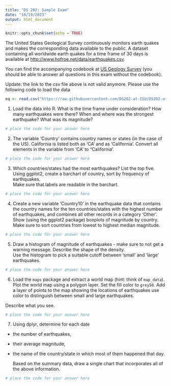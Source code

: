 ```yaml
---
title: "DS 202: Sample Exam"
date: "10/19/2023"
output: html_document
---
```


```r
knitr::opts_chunk$set(echo = TRUE)
```

The United States Geological Survey continuously monitors earth quakes and makes the corresponding data available to the public. 
A dataset containing all worldwide earth quakes  for a time frame of 30 days is available at <a href="http://www.hofroe.net/data/earthquakes.csv">http://www.hofroe.net/data/earthquakes.csv</a>.

You can find the accompanying codebook at <a href="http://earthquake.usgs.gov/earthquakes/feed/v1.0/csv.php">US Geology Survey</a> (you should be able to answer all questions in this exam without the codebook). 

Update: the link to the csv file above is not valid anymore. Please use the following code to load the data

```r
eq <- read.csv("https://raw.githubusercontent.com/DS202-at-ISU/DS202-at-ISU.github.io/master/exams/earthquakes.csv")
```

1. Load the data into R. What is the time frame under consideration? How many earthquakes were there?
When and where was the strongest earthquake? What was its magnitude?

```r
# place the code for your answer here
```

2. The variable 'Country' contains country names or states (in the case of the US). California is listed both as 'CA' and as 'California'. Convert all elements in the variable from 'CA' to "California'. 

```r
# place the code for your answer here
```

3. Which countries/states had the most earthquakes? List the top five. <br>
Using ggplot2, create a barchart of country, sort by frequency of earthquakes. 	<br>
Make sure that labels are readable in the barchart.

```r
# place the code for your answer here
```

4. Create a new variable 'Country10' in the earthquake data that contains the country names  for the  ten countries/states with the highest number of earthquakes, and combines all other records in a category 'Other'. <br>
Show (using the ggplot2 package) boxplots of magnitude by country. Make sure to sort countries from lowest to highest median magnitude.

```r
# place the code for your answer here
```

5.	Draw a histogram of magnitude of earthquakes - make sure to not get a warning message.
	Describe the shape of the density. <br>
	Use the histogram to pick a suitable cutoff between 'small' and 'large' earthquakes. 
```r
# place the code for your answer here
```

6. Load the `maps` package and extract a world map (hint: think of `map_data`). Plot the world map using a polygon layer. Set the fill color to `grey50`.
Add a layer of points to the map showing the locations of earthquakes use color to distinguish between small and large earthquakes.

Describe what you see.

```r
# place the code for your answer here
```

7. Using dplyr, determine for each date

- the number of earthquakes, 
- their average magnitude, 
- the name of the country/state in which most of them happened that day. 

  Based on the summary data, draw a single chart that incorporates all of the above information.

```r
# place the code for your answer here
```

